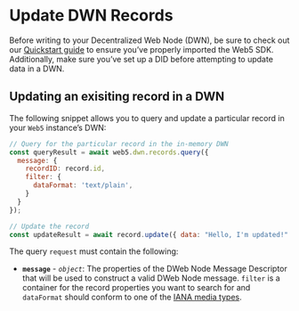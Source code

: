 # Update DWN Records

Before writing to your Decentralized Web Node (DWN), be sure to check out our [Quickstart guide](../../quickstart) to ensure you’ve properly imported the Web5 SDK. Additionally, make sure you’ve set up a DID before attempting to update data in a DWN.

## Updating an exisiting record in a DWN

The following snippet allows you to query and update a particular record in your `Web5` instance’s DWN:

```jsx
// Query for the particular record in the in-memory DWN
const queryResult = await web5.dwn.records.query({
  message: {
    recordID: record.id,
    filter: {
      dataFormat: 'text/plain',
    }
  }
});

// Update the record
const updateResult = await record.update({ data: "Hello, I'm updated!" });
```

The query `request` must contain the following:
- **`message`** - *`object`*: The properties of the DWeb Node Message Descriptor that will be used to construct a valid DWeb Node message. `filter` is a container for the record properties you want to search for and `dataFormat` should conform to one of the [IANA media types](https://www.iana.org/assignments/media-types/media-types.xhtml). 

